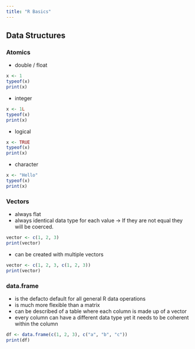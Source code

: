 ```yaml
---
title: "R Basics"
---
```

## Data Structures

### Atomics

* double / float
```r
x <- 1
typeof(x)
print(x)
```

* integer
```r
x <- 1L
typeof(x)
print(x)
```

* logical
```r
x <- TRUE
typeof(x)
print(x)
```

* character
```r
x <- "Hello"
typeof(x)
print(x)
```

### Vectors
* always flat
* always identical data type for each value
 -> If they are not equal they will be coerced.
 
```r
vector <- c(1, 2, 3)
print(vector)
```

* can be created with multiple vectors
```r
vector <- c(1, 2, 3, c(1, 2, 3))
print(vector)
```

### data.frame
* is the defacto default for all general R data operations
* is much more flexible than a matrix
* can be described of a table where each column is made up of a vector
* every column can have a different data type yet it needs to be coherent within the column

```r
df <- data.frame(c(1, 2, 3), c("a", "b", "c"))
print(df)
```